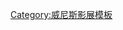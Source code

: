 {{Navbox
| name      = 威尼斯影展評審團大獎
| title     = [[威尼斯影展]][[威尼斯影展評審團大獎|評審團大獎]]
| state     = {{{state|autocollapse}}}
| bodyclass = hlist
| group1 = 2013-2020
| list1  =
* [[郊遊 (電影)|郊遊]]（2013年）
* [[沉默之像|沉默一瞬]]（2014年）
* [[安諾瑪麗莎]]（2015年）
* [[夜行动物 (电影)|夜行动物]]（2016年）
* [[狐步舞 (電影)|今天跳舞不打仗]]（2017年）
* [[真寵|-{zh-cn:宠儿;zh-tw:真寵;zh-hk:爭寵;}-]]（2018年）
* [[我控诉 (电影)|我控诉]]（2019年）
* {{tsl|en|New Order (film)|新秩序 (电影)|新秩序}}（2020年）
* [[上帝之手 (2021年电影)|上帝之手]]（2021年）
}}<noinclude>
{{collapsible option}}
[[Category:威尼斯影展模板]]
</noinclude>